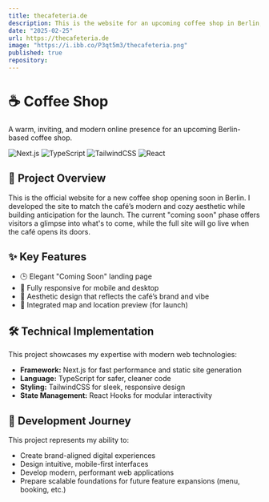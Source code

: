 ```yaml
---
title: thecafeteria.de
description: This is the website for an upcoming coffee shop in Berlin, designed to create anticipation and provide updates ahead of its grand opening. I developed the site to reflect the cafe’s modern, cozy vibe and to serve as a central hub for news, launch announcements, and community engagement. Currently in a "coming soon" phase, the website will go live with full features once the cafe opens its doors.
date: "2025-02-25"
url: https://thecafeteria.de
image: "https://i.ibb.co/P3qt5m3/thecafeteria.png"
published: true
repository:
---
```



# ☕️ Coffee Shop

A warm, inviting, and modern online presence for an upcoming Berlin-based coffee shop.

![Next.js](https://img.shields.io/badge/Next.js-15-black?style=flat-square&logo=next.js)
![TypeScript](https://img.shields.io/badge/TypeScript-5.8.3-blue?style=flat-square&logo=typescript)
![TailwindCSS](https://img.shields.io/badge/TailwindCSS-4.0-38B2AC?style=flat-square&logo=tailwind-css)
![React](https://img.shields.io/badge/React-19-61DAFB?style=flat-square&logo=react)

## 🚀 Project Overview

This is the official website for a new coffee shop opening soon in Berlin. I developed the site to match the café’s modern and cozy aesthetic while building anticipation for the launch. The current "coming soon" phase offers visitors a glimpse into what's to come, while the full site will go live when the café opens its doors.

## ✨ Key Features

- 🕒 Elegant "Coming Soon" landing page
- 📱 Fully responsive for mobile and desktop
- 🎨 Aesthetic design that reflects the café’s brand and vibe
- 📍 Integrated map and location preview (for launch)

## 🛠️ Technical Implementation

This project showcases my expertise with modern web technologies:

- **Framework:** Next.js for fast performance and static site generation
- **Language:** TypeScript for safer, cleaner code
- **Styling:** TailwindCSS for sleek, responsive design
- **State Management:** React Hooks for modular interactivity

## 🎯 Development Journey

This project represents my ability to:
- Create brand-aligned digital experiences
- Design intuitive, mobile-first interfaces
- Develop modern, performant web applications
- Prepare scalable foundations for future feature expansions (menu, booking, etc.)
